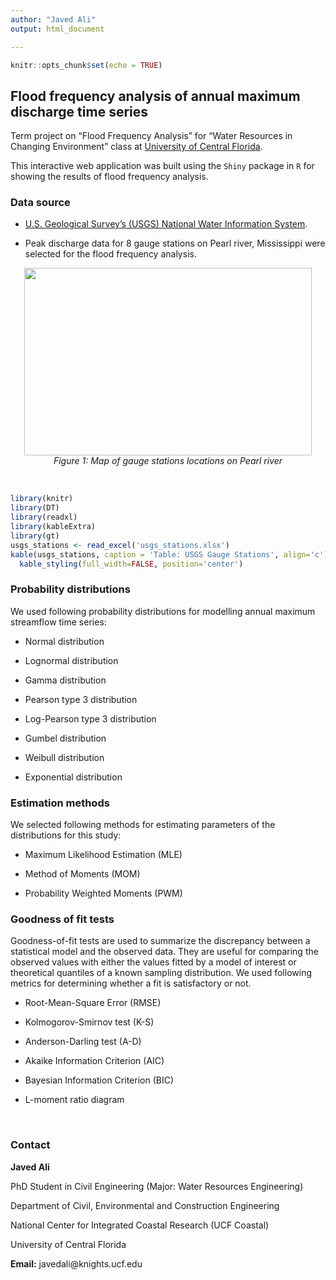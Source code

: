 ```yaml
---
author: "Javed Ali"
output: html_document

---
```


```r
knitr::opts_chunk$set(echo = TRUE)
```


## Flood frequency analysis of annual maximum discharge time series

Term project on "Flood Frequency Analysis" for "Water Resources in Changing Environment" class at [University of Central Florida](https://www.ucf.edu/).  

This interactive web application was built using the `Shiny` package in `R` for showing the results of flood frequency analysis.

### Data source

- [U.S. Geological Survey's (USGS) National Water Information System](https://nwis.waterdata.usgs.gov/usa/nwis/peak).

- Peak discharge data for 8 gauge stations on Pearl river, Mississippi were selected for the flood frequency analysis. 


<p align="center">
  <img width="460" height="300" src="https://user-images.githubusercontent.com/15319503/141701862-c332913a-7072-4b11-a07a-7b6d8edbc505.png">
  <br>
    <em>Figure 1: Map of gauge stations locations on Pearl river</em>
</p>

</br>

```r
library(knitr)
library(DT)
library(readxl)
library(kableExtra)
library(gt)
usgs_stations <- read_excel('usgs_stations.xlsx') 
kable(usgs_stations, caption = 'Table: USGS Gauge Stations', align='c') %>%
  kable_styling(full_width=FALSE, position='center')
```



### Probability distributions

We used following probability distributions for modelling annual maximum streamflow time series:

- Normal distribution

- Lognormal distribution

- Gamma distribution

- Pearson type 3 distribution

- Log-Pearson type 3 distribution

- Gumbel distribution

- Weibull distribution

- Exponential distribution


### Estimation methods

We selected following methods for estimating parameters of the distributions for this study: 

- Maximum Likelihood Estimation (MLE)

- Method of Moments (MOM)

- Probability Weighted Moments (PWM)


### Goodness of fit tests

Goodness-of-fit tests are used to summarize the discrepancy between a statistical model and the observed data. They are useful for comparing the observed values with either the values fitted by a model of interest or theoretical quantiles of a known sampling distribution. We used following metrics for determining whether a fit is satisfactory or not. 

- Root-Mean-Square Error (RMSE)

- Kolmogorov-Smirnov test (K-S) 

- Anderson-Darling test (A-D) 

- Akaike Information Criterion (AIC)

- Bayesian Information Criterion (BIC)

- L-moment ratio diagram



</br>

### Contact

**Javed Ali**

PhD Student in Civil Engineering (Major: Water Resources Engineering)

Department of Civil, Environmental and Construction Engineering

National Center for Integrated Coastal Research (UCF Coastal)

University of Central Florida

**Email:** javedali@knights.ucf.edu



